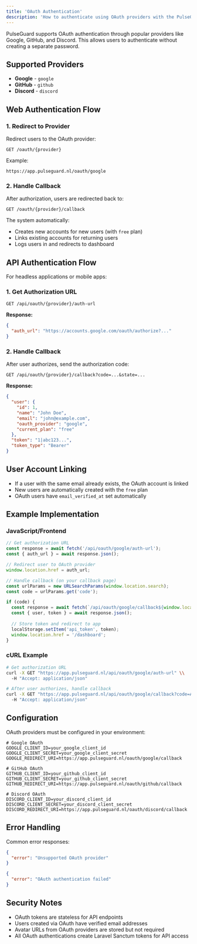 ```yaml
---
title: 'OAuth Authentication'
description: 'How to authenticate using OAuth providers with the PulseGuard API.'
---
```


PulseGuard supports OAuth authentication through popular providers like Google, GitHub, and Discord. This allows users to authenticate without creating a separate password.

## Supported Providers

- **Google** - `google`
- **GitHub** - `github`  
- **Discord** - `discord`

## Web Authentication Flow

### 1. Redirect to Provider

Redirect users to the OAuth provider:

```
GET /oauth/{provider}
```

Example:
```
https://app.pulseguard.nl/oauth/google
```

### 2. Handle Callback

After authorization, users are redirected back to:

```
GET /oauth/{provider}/callback
```

The system automatically:
- Creates new accounts for new users (with `free` plan)
- Links existing accounts for returning users
- Logs users in and redirects to dashboard

## API Authentication Flow

For headless applications or mobile apps:

### 1. Get Authorization URL

```http
GET /api/oauth/{provider}/auth-url
```

**Response:**
```json
{
  "auth_url": "https://accounts.google.com/oauth/authorize?..."
}
```

### 2. Handle Callback

After user authorizes, send the authorization code:

```http
GET /api/oauth/{provider}/callback?code=...&state=...
```

**Response:**
```json
{
  "user": {
    "id": 1,
    "name": "John Doe",
    "email": "john@example.com",
    "oauth_provider": "google",
    "current_plan": "free"
  },
  "token": "1|abc123...",
  "token_type": "Bearer"
}
```

## User Account Linking

- If a user with the same email already exists, the OAuth account is linked
- New users are automatically created with the `free` plan
- OAuth users have `email_verified_at` set automatically

## Example Implementation

### JavaScript/Frontend

```javascript
// Get authorization URL
const response = await fetch('/api/oauth/google/auth-url');
const { auth_url } = await response.json();

// Redirect user to OAuth provider
window.location.href = auth_url;

// Handle callback (on your callback page)
const urlParams = new URLSearchParams(window.location.search);
const code = urlParams.get('code');

if (code) {
  const response = await fetch(`/api/oauth/google/callback${window.location.search}`);
  const { user, token } = await response.json();
  
  // Store token and redirect to app
  localStorage.setItem('api_token', token);
  window.location.href = '/dashboard';
}
```

### cURL Example

```bash
# Get authorization URL
curl -X GET "https://app.pulseguard.nl/api/oauth/google/auth-url" \\
  -H "Accept: application/json"

# After user authorizes, handle callback
curl -X GET "https://app.pulseguard.nl/api/oauth/google/callback?code=AUTH_CODE&state=STATE" \\
  -H "Accept: application/json"
```

## Configuration

OAuth providers must be configured in your environment:

```env
# Google OAuth
GOOGLE_CLIENT_ID=your_google_client_id
GOOGLE_CLIENT_SECRET=your_google_client_secret
GOOGLE_REDIRECT_URI=https://app.pulseguard.nl/oauth/google/callback

# GitHub OAuth  
GITHUB_CLIENT_ID=your_github_client_id
GITHUB_CLIENT_SECRET=your_github_client_secret
GITHUB_REDIRECT_URI=https://app.pulseguard.nl/oauth/github/callback

# Discord OAuth
DISCORD_CLIENT_ID=your_discord_client_id
DISCORD_CLIENT_SECRET=your_discord_client_secret
DISCORD_REDIRECT_URI=https://app.pulseguard.nl/oauth/discord/callback
```

## Error Handling

Common error responses:

```json
{
  "error": "Unsupported OAuth provider"
}
```

```json
{
  "error": "OAuth authentication failed"
}
```

## Security Notes

- OAuth tokens are stateless for API endpoints
- Users created via OAuth have verified email addresses
- Avatar URLs from OAuth providers are stored but not required
- All OAuth authentications create Laravel Sanctum tokens for API access

